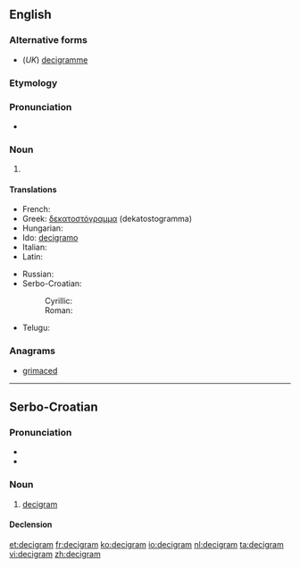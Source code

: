 ==English==

===Alternative forms===
* (''UK'') [[decigramme]]

===Etymology===
{{prefix|deci|gram}}

===Pronunciation===
* {{a|UK}} {{IPA|/ˈdɛsɪgræm/}}

===Noun===
{{en-noun}}

# {{SI-unit|deci|gram|mass}}

====Translations====
{{trans-top|metric measurement}}
* French: {{t+|fr|décigramme}}
* Greek: [[δεκατοστόγραμμα]] (dekatostogramma)
* Hungarian: {{t-|hu|decigramm}}
* Ido: [[decigramo]]
* Italian: {{t-|it|decigrammo|m}}
* Latin: {{t-|la|decigramma}}
{{trans-mid}}
* Russian: {{t+|ru|дециграмм|m|tr=detsigrámm}}
* Serbo-Croatian:
*: Cyrillic: {{t-|sh|дециграм|m|alt=дѐциграм|sc=Cyrl}}
*: Roman: {{t-|sh|decigram|m|alt=dècigram}}
* Telugu: {{t-|te|డెసీగ్రాము}}
{{trans-bottom}}

===Anagrams===
* [[grimaced#English|grimaced]]

----

==Serbo-Croatian==

===Pronunciation===
* {{IPA|/dětsiɡram/|lang=sh}}
* {{hyphenation|de|ci|gram}}

===Noun===
{{sh-noun|g=m|head=dècigram|r|дециграм|дѐциграм}}

# [[#English|decigram]]

====Declension====
{{sh-decl-noun
|decigram|decigrami
|decigrama|decigrama
|decigramu|decigramima
|decigram|decigrame
|decigrame|decigrami
|decigramu|decigramima
|decigramom|decigramima
}}

[[et:decigram]]
[[fr:decigram]]
[[ko:decigram]]
[[io:decigram]]
[[nl:decigram]]
[[ta:decigram]]
[[vi:decigram]]
[[zh:decigram]]